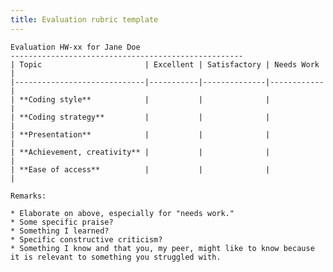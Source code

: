 ```yaml
---
title: Evaluation rubric template
---
```


```
Evaluation HW-xx for Jane Doe
----------------------------------------------------
| Topic                       | Excellent | Satisfactory | Needs Work |
|-----------------------------|-----------|--------------|------------|
| **Coding style**            |           |              |            |
| **Coding strategy**         |           |              |            |
| **Presentation**            |           |              |            |
| **Achievement, creativity** |           |              |            |
| **Ease of access**          |           |              |            |

Remarks:

* Elaborate on above, especially for "needs work."
* Some specific praise?
* Something I learned?
* Specific constructive criticism?
* Something I know and that you, my peer, might like to know because it is relevant to something you struggled with.
```